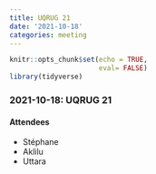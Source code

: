 ```yaml
---
title: UQRUG 21
date: '2021-10-18'
categories: meeting
---
```


```r
knitr::opts_chunk$set(echo = TRUE,
                      eval= FALSE)
library(tidyverse)

```

### 2021-10-18: UQRUG 21

#### Attendees

* Stéphane
* Aklilu
* Uttara


